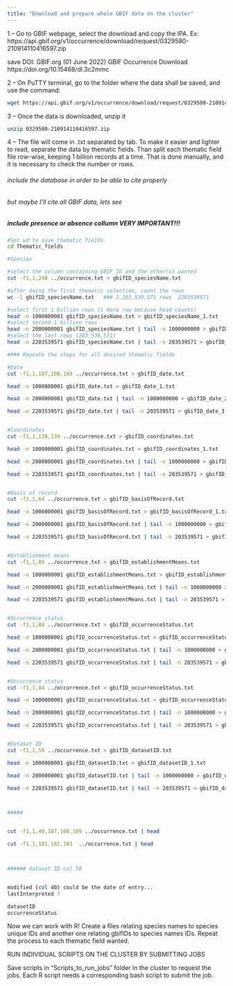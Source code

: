 ```yaml
---
title: "Download and prepare whole GBIF data on the cluster"
---
```


1 – Go to GBIF webpage, select the download and copy the IPA. 
Ex: https://api.gbif.org/v1/occurrence/download/request/0329580-210914110416597.zip

save DOI: GBIF.org (01 June 2022) GBIF Occurrence Download https://doi.org/10.15468/dl.3c2mmc 

2 – On PuTTY terminal, go to the folder where the data shall be saved, and use the command: 

```bash
wget https://api.gbif.org/v1/occurrence/download/request/0329580-210914110416597.zip
```

3 – Once the data is downloaded, unzip it

```bash
unzip 0329580-210914110416597.zip
```


4 – The file will come in .txt separated by tab. To make it easier and lighter to read, separate the data by thematic fields. Than split each thematic field file row-wise, keeping 1 billion records at a time. That is done manually, and it is necessary to check the number or rows.

###### include the database in order to be able to cite properly
###### but maybe I'll cite all GBIF data, lets see

##### include presence or absence collumn VERY IMPORTANT!!!

```bash
#Set wd to save thematic fields
cd Thematic_fields

#Species

#select the column containing GBIF ID and the other(s) wanted 
cut -f1,1,240 ../occurrence.txt > gbifID_speciesName.txt

#after doing the first thematic selection, count the rows
wc -l gbifID_speciesName.txt   ### 2,203,539,571 rows  2203539571

#select first 1 billion rows (1 more row because head counts)
head -n 1000000001 gbifID_speciesName.txt > gbifID_speciesName_1.txt
#select second 1 billion rows
head -n 2000000001 gbifID_speciesName.txt | tail -n 1000000000 > gbifID_speciesName_2.txt
#select the last rows (203,539,571)
head -n 2203539571 gbifID_speciesName.txt | tail -n 203539571 > gbifID_speciesName_3.txt

#### Repeate the steps for all desired thematic fields

#Date
cut -f1,1,107,108,109 ../occurrence.txt > gbifID_date.txt

head -n 1000000001 gbifID_date.txt > gbifID_date_1.txt

head -n 2000000001 gbifID_date.txt | tail -n 1000000000 > gbifID_date_2.txt

head -n 2203539571 gbifID_date.txt | tail -n 203539571 > gbifID_date_3.txt


#Coordinates
cut -f1,1,138,139 ../occurrence.txt > gbifID_coordinates.txt 

head -n 1000000001 gbifID_coordinates.txt > gbifID_coordinates_1.txt

head -n 2000000001 gbifID_coordinates.txt | tail -n 1000000000 > gbifID_coordinates_2.txt

head -n 2203539571 gbifID_coordinates.txt | tail -n 203539571 > gbifID_coordinates_3.txt


#Basis of record
cut -f1,1,64 ../occurrence.txt > gbifID_basisOfRecord.txt

head -n 1000000001 gbifID_basisOfRecord.txt > gbifID_basisOfRecord_1.txt

head -n 2000000001 gbifID_basisOfRecord.txt | tail -n 1000000000 > gbifID_basisOfRecord_2.txt

head -n 2203539571 gbifID_basisOfRecord.txt | tail -n 203539571 > gbifID_basisOfRecord_3.txt


#Establishment means
cut -f1,1,80 ../occurrence.txt > gbifID_establishmentMeans.txt

head -n 1000000001 gbifID_establishmentMeans.txt > gbifID_establishmentMeans_1.txt

head -n 2000000001 gbifID_establishmentMeans.txt | tail -n 1000000000 > gbifID_establishmentMeans_2.txt

head -n 2203539571 gbifID_establishmentMeans.txt | tail -n 203539571 > gbifID_establishmentMeans_3.txt


#Occurrence status
cut -f1,1,84 ../occurrence.txt > gbifID_occurrenceStatus.txt

head -n 1000000001 gbifID_occurrenceStatus.txt > gbifID_occurrenceStatus_1.txt

head -n 2000000001 gbifID_occurrenceStatus.txt | tail -n 1000000000 > gbifID_occurrenceStatus_2.txt

head -n 2203539571 gbifID_occurrenceStatus.txt | tail -n 203539571 > gbifID_occurrenceStatus_3.txt


#Occurrence status
cut -f1,1,84 ../occurrence.txt > gbifID_occurrenceStatus.txt

head -n 1000000001 gbifID_occurrenceStatus.txt > gbifID_occurrenceStatus_1.txt

head -n 2000000001 gbifID_occurrenceStatus.txt | tail -n 1000000000 > gbifID_occurrenceStatus_2.txt

head -n 2203539571 gbifID_occurrenceStatus.txt | tail -n 203539571 > gbifID_occurrenceStatus_3.txt


#Dataset ID
cut -f1,1,59 ../occurrence.txt > gbifID_datasetID.txt

head -n 1000000001 gbifID_datasetID.txt > gbifID_datasetID_1.txt

head -n 2000000001 gbifID_datasetID.txt | tail -n 1000000000 > gbifID_datasetID_2.txt

head -n 2203539571 gbifID_datasetID.txt | tail -n 203539571 > gbifID_datasetID_3.txt



#####


cut -f1,1,40,107,108,109 ../occurrence.txt | head

cut -f1,1,181,182,183  ../occurrence.txt | head



###### dataset ID col 59


modified (col 40) could be the date of entry...
lastInterpreted ?

datasetID 
occurrenceStatus


```

Now we can work with R! Create a files relating species names to species unique IDs and another one relating gbifIDs to species names IDs. Repeat the process to each thematic field wanted.

RUN INDIVIDUAL SCRIPTS ON THE CLUSTER BY SUBMITTING JOBS

Save scripts in "Scripts_to_run_jobs" folder in the cluster to request the jobs. Each R script needs a corresponding bash script to submit the job.



